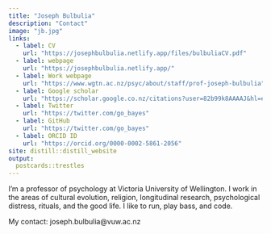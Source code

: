 ```yaml
---
title: "Joseph Bulbulia"
description: "Contact"
image: "jb.jpg"
links:
  - label: CV
    url: "https://josephbulbulia.netlify.app/files/bulbuliaCV.pdf"
  - label: webpage
    url: "https://josephbulbulia.netlify.app/"
  - label: Work webpage
    url: "https://www.wgtn.ac.nz/psyc/about/staff/prof-joseph-bulbulia"
  - label: Google scholar
    url: "https://scholar.google.co.nz/citations?user=82b99k8AAAAJ&hl=en"
  - label: Twitter
    url: "https://twitter.com/go_bayes"
  - label: GitHub
    url: "https://twitter.com/go_bayes"
  - label: ORCID ID
    url: "https://orcid.org/0000-0002-5861-2056"
site: distill::distill_website
output:
  postcards::trestles
---
```

 

I'm a professor of psychology at Victoria University of Wellington. I work in the areas of cultural evolution, religion, longitudinal research, psychological distress, rituals, and the good life. I like to run, play bass, and code.

My contact: joseph.bulbulia@vuw.ac.nz
